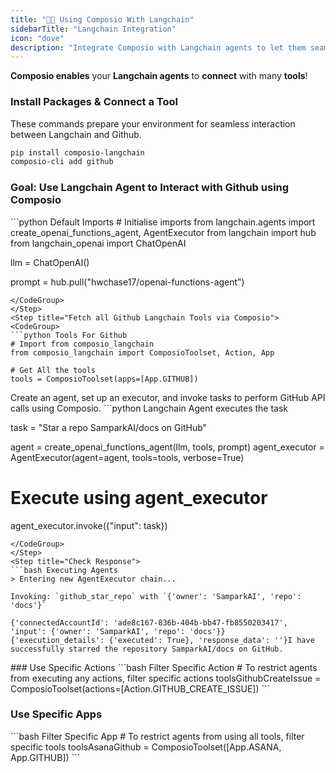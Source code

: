```yaml
---
title: "🦜🔗 Using Composio With Langchain"
sidebarTitle: "Langchain Integration"
icon: "dove"
description: "Integrate Composio with Langchain agents to let them seamlessly interact with external apps"
---
```


**Composio enables** your **Langchain agents** to **connect** with many **tools**!

### Install Packages & Connect a Tool
These commands prepare your environment for seamless interaction between Langchain and Github.
<CodeGroup> 
  ```bash Run Command
  pip install composio-langchain
  composio-cli add github
  ```
</CodeGroup>

### Goal: Use Langchain Agent to Interact with Github using Composio
<Steps>
<Step title="Import Base Packages">
<CodeGroup>
```python Default Imports
# Initialise imports
from langchain.agents import create_openai_functions_agent, AgentExecutor
from langchain import hub
from langchain_openai import ChatOpenAI


llm = ChatOpenAI()

prompt = hub.pull("hwchase17/openai-functions-agent")
```
</CodeGroup>
</Step>
<Step title="Fetch all Github Langchain Tools via Composio">
<CodeGroup>
```python Tools For Github
# Import from composio_langchain
from composio_langchain import ComposioToolset, Action, App

# Get All the tools 
tools = ComposioToolset(apps=[App.GITHUB])
```
</CodeGroup>
</Step>
<Step title="Execute the Agent">
Create an agent, set up an executor, and invoke tasks to perform GitHub API calls using Composio. 
<CodeGroup>
```python Langchain Agent executes the task

task = "Star a repo SamparkAI/docs on GitHub"

agent = create_openai_functions_agent(llm, tools, prompt)
agent_executor = AgentExecutor(agent=agent, tools=tools, verbose=True)

# Execute using agent_executor
agent_executor.invoke({"input": task})
```
</CodeGroup>
</Step>
<Step title="Check Response">
```bash Executing Agents
> Entering new AgentExecutor chain...

Invoking: `github_star_repo` with `{'owner': 'SamparkAI', 'repo': 'docs'}`

{'connectedAccountId': 'ade8c167-836b-404b-bb47-fb8550203417', 'input': {'owner': 'SamparkAI', 'repo': 'docs'}}
{'execution_details': {'executed': True}, 'response_data': ''}I have successfully starred the repository SamparkAI/docs on GitHub.
```
</Step>
</Steps>
### Use Specific Actions
<CodeGroup>
```bash Filter Specific Action
# To restrict agents from executing any actions, filter specific actions
toolsGithubCreateIssue = ComposioToolset(actions=[Action.GITHUB_CREATE_ISSUE])
```
</CodeGroup>

### Use Specific Apps
<CodeGroup>
```bash Filter Specific App
# To restrict agents from using all tools, filter specific tools
toolsAsanaGithub = ComposioToolset([App.ASANA, App.GITHUB])
```
</CodeGroup>